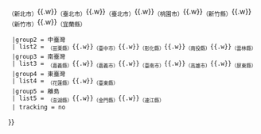 {{Navbox
  |name   = 台灣各縣市用戶框
  |title  = [[Wikipedia:台灣維基人用戶框#各縣市用戶框|台灣各縣市用戶框導航]]
  |group1 = 北臺灣
  | list1 = {{tl|User Keelung City}}<sub>（基隆市）</sub>{{.w}}{{tl|User New Taipei City}}<sub>（新北市）</sub>{{.w}}{{tl|User Taipei City}}<sub>（臺北市）</sub>{{.w}}{{tl|User Taipei City2}}<sub>（臺北市）</sub>{{.w}}{{tl|User Taoyuan County}}<sub>（桃園市）</sub>{{.w}}{{tl|User Hsinchu County}}<sub>（新竹縣）</sub>{{.w}}{{tl|User Hsinchu City}}<sub>（新竹市）</sub>{{.w}}{{tl|User Ilan County}}<sub>（宜蘭縣）</sub>
  |group2 = 中臺灣
  | list2 = {{tl|User Miaoli County}}<sub>（苗栗縣）</sub>{{.w}}{{tl|User Taichung City}}<sub>（臺中市）</sub>{{.w}}{{tl|User Changhua County}}<sub>（彰化縣）</sub>{{.w}}{{tl|User Nantou County}}<sub>（南投縣）</sub>{{.w}}{{tl|User Yunlin County}}<sub>（雲林縣）</sub>
  |group3 = 南臺灣
  | list3 = {{tl|User Chiayi County}}<sub>（嘉義縣）</sub>{{.w}}{{tl|User Chiayi City}}<sub>（嘉義市）</sub>{{.w}}{{tl|User Tainan City}}<sub>（臺南市）</sub>{{.w}}{{tl|User Kaohsiung City}}<sub>（高雄市）</sub>{{.w}}{{tl|User Pingtung County}}<sub>（屏東縣）</sub>
  |group4 = 東臺灣
  | list4 = {{tl|User Hualien County}}<sub>（花蓮縣）</sub>{{.w}}{{tl|User Taitung County}}<sub>（臺東縣）</sub>
  |group5 = 離島
  | list5 = {{tl|User Penghu County}}<sub>（澎湖縣）</sub>{{.w}}{{tl|User Kinmen County}}<sub>（金門縣）</sub>{{.w}}{{tl|User Matsu}}<sub>（連江縣）</sub>
  | tracking = <includeonly>no</includeonly>
}}<includeonly></includeonly><noinclude>{{Documentation}}</noinclude>
